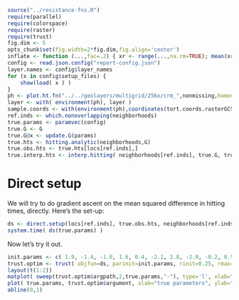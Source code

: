 ```r
source("../resistance-fns.R")
require(parallel)
require(colorspace)
require(raster)
require(trust)
fig.dim <- 5
opts_chunk$set(fig.width=2*fig.dim,fig.align='center')
inflate <- function (...,fac=.2) { xr <- range(...,na.rm=TRUE); mean(xr) + (1+fac) * (xr-mean(xr)) }
config <- read.json.config("report-config.json")
layer.names <- config$layer_names
for (x in config$setup_files) {
    show(load( x ) )
}
ph <- plot.ht.fn("../../geolayers/multigrid/256x/crm_",nonmissing,homedir="../..",default.par.args=list(mar=c(3,3,3,3)+.1))
layer <- with( environment(ph), layer )
sample.coords <- with(environment(ph),coordinates(tort.coords.rasterGCS))
ref.inds <- which.nonoverlapping(neighborhoods)
true.params <- paramvec(config)
true.G <- G
true.G@x <- update.G(params)
true.hts <- hitting.analytic(neighborhoods,G)
true.obs.hts <- true.hts[locs[ref.inds],]
true.interp.hts <- interp.hitting( neighborhoods[ref.inds], true.G, true.obs.hts, obs.locs=locs[ref.inds], alpha=1 )
```

Direct setup
============

We will try to do gradient ascent on the mean squared difference in hitting times, directly.
Here's the set-up:
```r
ds <- direct.setup(locs[ref.inds], true.obs.hts, neighborhoods[ref.inds], G, update.G, layers, transfn, valfn, ndelta, ngamma)
system.time( ds(true.params) )
```

Now let's try it out.
```r
init.params <- c( 1.9, -1.4, -1.0, 1.6, 0.4, -2.1, 2.8, -2.0, -0.2, 0.5, -0.5, -2.1, -0.9 )
trust.optim <- trust( objfun=ds, parinit=init.params, rinit=0.25, rmax=5, iterlim=5, blather=TRUE )
layout(t(1:2))
matplot( sweep(trust.optim$argpath,2,true.params,"-"), type='l', xlab="step number", ylab="parameter difference to the truth" )
plot( true.params, trust.optim$argument, xlab="true parameters", ylab="inferred" )
abline(0,1)
```
